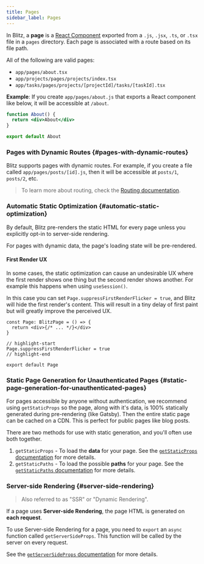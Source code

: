 ```yaml
---
title: Pages
sidebar_label: Pages
---
```


In Blitz, a **page** is a
[React Component](https://reactjs.org/docs/components-and-props.html)
exported from a `.js`, `.jsx`, `.ts`, or `.tsx` file in a `pages`
directory. Each page is associated with a route based on its file path.

All of the following are valid pages:

- `app/pages/about.tsx`
- `app/projects/pages/projects/index.tsx`
- `app/tasks/pages/projects/[projectId]/tasks/[taskId].tsx`

**Example**: If you create `app/pages/about.js` that exports a React
component like below, it will be accessible at `/about`.

```jsx
function About() {
  return <div>About</div>
}

export default About
```

### Pages with Dynamic Routes {#pages-with-dynamic-routes}

Blitz supports pages with dynamic routes. For example, if you create a
file called `app/pages/posts/[id].js`, then it will be accessible at
`posts/1`, `posts/2`, etc.

> To learn more about routing, check the
> [Routing documentation](./routing).

### Automatic Static Optimization {#automatic-static-optimization}

By default, Blitz pre-renders the static HTML for every page unless you
explicitly opt-in to server-side rendering.

For pages with dynamic data, the page's loading state will be
pre-rendered.

#### First Render UX

In some cases, the static optimization can cause an undesirable UX where
the first render shows one thing but the second render shows another. For
example this happens when using `useSession()`.

In this case you can set `Page.suppressFirstRenderFlicker = true`, and
Blitz will hide the first render's content. This will result in a tiny
delay of first paint but will greatly improve the perceived UX.

```tsx
const Page: BlitzPage = () => {
  return <div>{/* ... */}</div>
}

// highlight-start
Page.suppressFirstRenderFlicker = true
// highlight-end

export default Page
```

### Static Page Generation for Unauthenticated Pages {#static-page-generation-for-unauthenticated-pages}

For pages accessible by anyone without authentication, we recommend using
`getStaticProps` so the page, along with it's data, is 100% statically
generated during pre-rendering (like Gatsby). Then the entire static page
can be cached on a CDN. This is perfect for public pages like blog posts.

There are two methods for use with static generation, and you'll often use
both together.

1. `getStaticProps` - To load the **data** for your page. See the
   [`getStaticProps` documentation](./get-static-props) for more details.
2. `getStaticPaths` - To load the possible **paths** for your page. See
   the [`getStaticPaths` documentation](./get-static-paths) for more
   details.

### Server-side Rendering {#server-side-rendering}

> Also referred to as "SSR" or "Dynamic Rendering".

If a page uses **Server-side Rendering**, the page HTML is generated on
**each request**.

To use Server-side Rendering for a page, you need to `export` an `async`
function called `getServerSideProps`. This function will be called by the
server on every request.

See the [`getServerSideProps` documentation](./get-server-side-props) for
more details.
